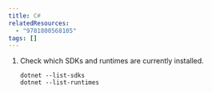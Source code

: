 ```yaml
---
title: C#
relatedResources:
  - "9781800568105"
tags: []
---
```


1. Check which SDKs and runtimes are currently installed.

   <Solution>

   ```shell
   dotnet --list-sdks
   dotnet --list-runtimes
   ```

   </Solution>
